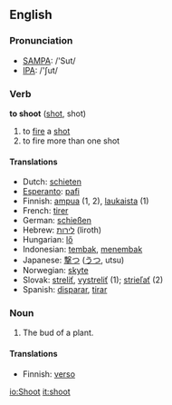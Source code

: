 ==English==
=== Pronunciation ===
*[[w:SAMPA|SAMPA]]: /'Sut/
*[[w:IPA|IPA]]: /'ʃut/

=== Verb ===

'''to shoot''' ([[shot]], shot)

# to [[fire]] a [[shot]]
# to fire more than one shot

==== Translations ====
*Dutch: [[schieten]]
*[[Esperanto]]: [[pafi]]
*Finnish: [[ampua]] (1, 2), [[laukaista]] (1)
*French: [[tirer]]
*German: [[schießen]]
*Hebrew: [[לירות]] (liroth)
*Hungarian: [[lő]]
*Indonesian: [[tembak]], [[tembak|menembak]]
*Japanese: [[撃つ]] ([[うつ]], utsu)
*Norwegian: [[skyte]]
*Slovak: [[streliť]], [[vystreliť]] (1); [[strieľať]] (2)
*Spanish: [[disparar]], [[tirar]]

=== Noun ===

# The bud of a plant.

====Translations====
*Finnish: [[verso]]

[[io:Shoot]]
[[it:shoot]]